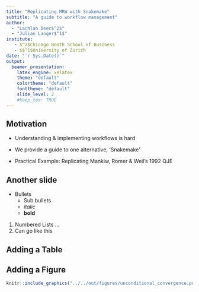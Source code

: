 ```yaml
---
title: "Replicating MRW with Snakemake"
subtitle: "A guide to workflow management"
author:
  - "Lachlan Deer$^2$"
  - "Julian Langer$^1$"
institute:
   - $^2$Chicago Booth School of Business
   - $$^1$University of Zurich
date: "`r Sys.Date()`"
output:
  beamer_presentation:
    latex_engine: xelatex
    theme: "default"
    colortheme: "default"
    fonttheme: "default"
    slide_level: 2
    #keep_tex: TRUE
---
```


## Motivation

* Understanding & implementing workflows is hard
* We provide a guide to one alternative, 'Snakemake'

* Practical Example: Replicating Mankiw, Romer & Weil's 1992 QJE

## Another slide

* Bullets
    - Sub bullets
    - *italic*
    - **bold**

1. Numbered Lists ...
2. Can go like this

## Adding a Table

\input{../../out/tables/tab03_ucc_solow.tex}

## Adding a Figure

```r
knitr::include_graphics("../../out/figures/unconditional_convergence.pdf")
```
